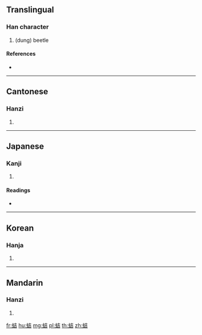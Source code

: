 {{character info/new}}
==Translingual==

===Han character===
{{Han char|rn=142|rad=虫|as=06|sn=12|four=54161|canj=LIGR}}

# (dung) beetle

====References====
* {{Han ref|kx=1082.090|dkj=33020|dj=1550.120|hdz=42847.050|uh=86E3|ud=34531|bh=DBB5|bd=56245}}

----

==Cantonese==

===Hanzi===
{{yue-hanzi|jyut=gat1|y=gat1}}

# {{defn|lang=yue|sort=虫06}}

----

==Japanese==

===Kanji===
{{ja-kanji|grade=|rs=虫06}}

# {{defn|lang=ja|sort=虫06}}

====Readings====
* {{ja-readings|on=[[きつ]] (kitsu), [[きち]] (kichi), [[けつ]] (ketsu), [[けち]] (kechi), [[けい]] (kei)|kun=|nanori=}}

----

==Korean==

===Hanja===
{{ko-hanja|hangeul=길|eumhun=|rv=gil|mr=kil|y=kil}}

# {{defn|lang=ko|sort=虫06}}

----

==Mandarin==

===Hanzi===
{{cmn-hanzi|pin=[[jī]] ([[ji1]])|wg=chi<sup>1</sup>}}

# {{defn|lang=cmn|sort=虫06}}

[[fr:蛣]]
[[hu:蛣]]
[[mg:蛣]]
[[pl:蛣]]
[[th:蛣]]
[[zh:蛣]]